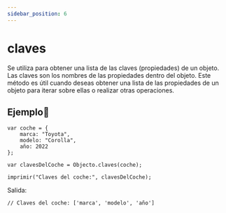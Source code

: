 ```yaml
---
sidebar_position: 6
---
```



# claves

Se utiliza para obtener una lista de las claves (propiedades) de un objeto. Las claves son los nombres de las propiedades dentro del objeto. Este método es útil cuando deseas obtener una lista de las propiedades de un objeto para iterar sobre ellas o realizar otras operaciones.
## Ejemplo📝

```dummy
var coche = {
    marca: "Toyota",
    modelo: "Corolla",
    año: 2022
};

var clavesDelCoche = Objecto.claves(coche);

imprimir("Claves del coche:", clavesDelCoche);
```
Salida:

```dummy
// Claves del coche: ['marca', 'modelo', 'año']
```